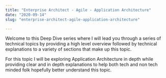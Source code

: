 ```yaml
---
title: "Enterprise Architect - Agile - Application Architecture"
date: "2020-09-14"
slug: "enterprise-architect-agile-application-architecture"

---
```


Welcome to this Deep Dive series where I will lead you through a series of technical topics by providing a high level overview followed by technical explanations to a variety of sections that make up this topic.

For this topic I will be exploring Application Architecture in depth while providing clear and in depth explanations to help both tech and non tech minded folk hopefully better understand this topic.
